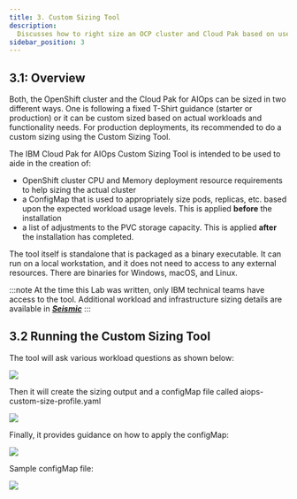 ```yaml
---
title: 3. Custom Sizing Tool
description:
  Discusses how to right size an OCP cluster and Cloud Pak based on use cases.
sidebar_position: 3
---
```


## 3.1: Overview

Both, the OpenShift cluster and the Cloud Pak for AIOps can be sized in two different ways. 
One is following a fixed T-Shirt guidance (starter or production) or 
it can be custom sized based on actual workloads and functionality needs.
For production deployments, its recommended to do a custom sizing using 
the Custom Sizing Tool.

The IBM Cloud Pak for AIOps Custom Sizing Tool is intended to be used 
to aide in the creation of:

* OpenShift cluster CPU and Memory deployment resource requirements to help sizing the actual cluster
* a ConfigMap that is used to appropriately size pods, replicas, etc. based upon the expected workload 
usage levels. This is applied **before** the installation
* a list of adjustments to the PVC storage capacity. This is applied **after** the installation has completed. 

The tool itself is standalone that is packaged as a binary executable. It can run 
on a local workstation, and it does not need to access to any external resources. 
There are binaries for Windows, macOS, and Linux.


:::note
At the time this Lab was written, only IBM technical teams have access to the tool. Additional workload and
infrastructure sizing details are available in [***Seismic***](https://ibm.seismic.com/Link/Content/DCGC24h392CmqG4DCFCQp8jXgWPj)
:::

## 3.2 Running the Custom Sizing Tool

The tool will ask various workload questions as shown below:

![](images/1.png)

Then it will create the sizing output and a configMap file called aiops-custom-size-profile.yaml

![](images/2.png)

Finally, it provides guidance on how to apply the configMap:

![](images/3.png)

Sample configMap file:

![](images/4.png)